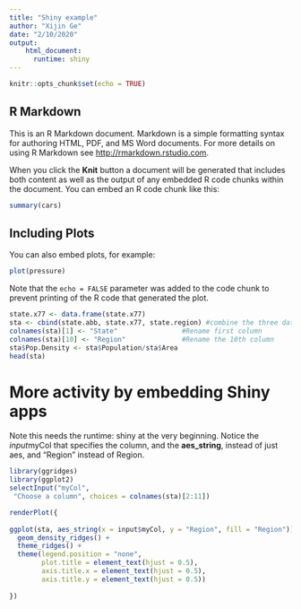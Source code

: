 ```yaml
---
title: "Shiny example"
author: "Xijin Ge"
date: "2/10/2020"
output: 
    html_document:
      runtime: shiny
---
```


```r
knitr::opts_chunk$set(echo = TRUE)
```

## R Markdown

This is an R Markdown document. Markdown is a simple formatting syntax for authoring HTML, PDF, and MS Word documents. For more details on using R Markdown see <http://rmarkdown.rstudio.com>.

When you click the **Knit** button a document will be generated that includes both content as well as the output of any embedded R code chunks within the document. You can embed an R code chunk like this:

```r
summary(cars)
```

## Including Plots

You can also embed plots, for example:

```r
plot(pressure)
```

Note that the `echo = FALSE` parameter was added to the code chunk to prevent printing of the R code that generated the plot.



```r
state.x77 <- data.frame(state.x77)   
sta <- cbind(state.abb, state.x77, state.region) #combine the three data sets
colnames(sta)[1] <- "State"                #Rename first column
colnames(sta)[10] <- "Region"              #Rename the 10th column
sta$Pop.Density <- sta$Population/sta$Area
head(sta) 
```


# More activity by embedding Shiny apps

Note this needs the runtime: shiny at the very beginning. Notice the $input$myCol that specifies the column, and the **aes_string**, instead of just aes, and "Region" instead of Region.

```r
library(ggridges)
library(ggplot2)
selectInput("myCol",
 "Choose a column", choices = colnames(sta)[2:11])

renderPlot({
  
ggplot(sta, aes_string(x = input$myCol, y = "Region", fill = "Region")) +
  geom_density_ridges() +
  theme_ridges() + 
  theme(legend.position = "none", 
        plot.title = element_text(hjust = 0.5),
        axis.title.x = element_text(hjust = 0.5), 
        axis.title.y = element_text(hjust = 0.5))
  
})
```


